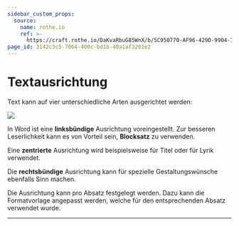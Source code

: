```yaml
---
sidebar_custom_props:
  source:
    name: rothe.io
    ref: >-
      https://craft.rothe.io/DaKvaRbuG85WnX/b/5C950770-AF96-429D-9904-7E8BA1584D8A/2.2-%E2%80%94-Textausrichtung
page_id: 3142c3c5-7064-400c-bd1b-40a1af3201e2
---
```


# Textausrichtung
Text kann auf vier unterschiedliche Arten ausgerichtet werden:

![](img/Textausrichtung.png)

In Word ist eine **linksbündige** Ausrichtung voreingestellt. Zur besseren Leserlichkeit kann es von Vorteil sein, **Blocksatz** zu verwenden.

Eine **zentrierte** Ausrichtung wird beispielsweise für Titel oder für Lyrik verwendet.

Die **rechtsbündige** Ausrichtung kann für spezielle Gestaltungswünsche ebenfalls Sinn machen.

Die Ausrichtung kann pro Absatz festgelegt werden. Dazu kann die Formatvorlage angepasst werden, welche für den entsprechenden Absatz verwendet wurde.

---
